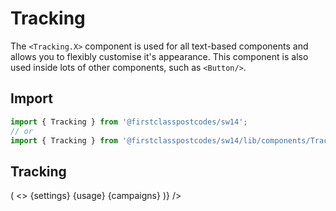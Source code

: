 
<Meta title="Components/Tracking" component={Tracking.H1} />

# Tracking

The `<Tracking.X>` component is used for all text-based components and allows you to flexibly customise it's appearance. This component is also used inside lots of other components, such as `<Button/>`.

## Import

```js
import { Tracking } from '@firstclasspostcodes/sw14';
// or
import { Tracking } from '@firstclasspostcodes/sw14/lib/components/Tracking';
```

## Tracking

<Preview>
  <Story name="Tracking">
    <Tracking.Provider>
      <Tracking.Banner />
    </Tracking.Provider>
  </Story>
</Preview>

<Preview>
  <Story name="Preferences">
    <Tracking.Provider>
      <Tracking.Preferences
        render={({ settings, usage, campaigns }) => (
          <>
            {settings}
            {usage}
            {campaigns}
          </>
        )}
      />
    </Tracking.Provider>
  </Story>
</Preview>